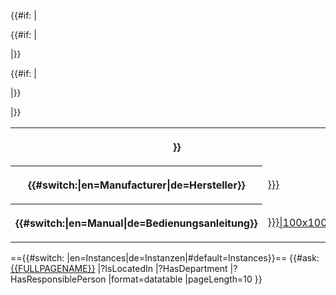 
<table class="info_box">
{{#if: {{{manufacturer|}}}{{{manual|}}}|
<tr>
<th class="heading" colspan="2">{{{_label_schema|{{#switch:{{USERLANGUAGECODE}}|en=Manufacturer Information|de=Herstellerinformationen}}}}}</th>
</tr>
<tr>
<th>{{#switch:{{USERLANGUAGECODE}}|en=Manufacturer|de=Hersteller}}</th></th>
{{#if: {{{manufacturer|}}} |<td>[[{{{manufacturer|}}}]]</td> |}}
</tr>

<th>{{#switch:{{USERLANGUAGECODE}}|en=Manual|de=Bedienungsanleitung}}</th></th>
{{#if: {{{manual|}}} | <td>[[{{{manual|}}}|100x100px]]</td> |}}
</tr>
|}}
</table>

=={{#switch: {{USERLANGUAGECODE}} |en=Instances|de=Instanzen|#default=Instances}}==
{{#ask: [[{{FULLPAGENAME}}]]
|?IsLocatedIn
|?HasDepartment
|?HasResponsiblePerson
|format=datatable
|pageLength=10
}}
